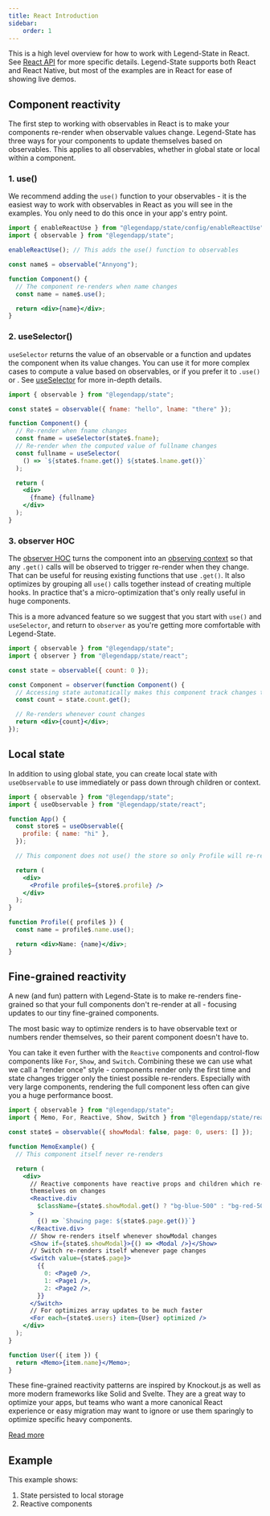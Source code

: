 ```yaml
---
title: React Introduction
sidebar:
    order: 1
---
```



This is a high level overview for how to work with Legend-State in React. See [React API](./react-api) for more specific details. Legend-State supports both React and React Native, but most of the examples are in React for ease of showing live demos.

## Component reactivity

The first step to working with observables in React is to make your components re-render when observable values change. Legend-State has three ways for your components to update themselves based on observables. This applies to all observables, whether in global state or local within a component.

### 1. use()

We recommend adding the `use()` function to your observables - it is the easiest way to work with observables in React as you will see in the examples. You only need to do this once in your app's entry point.

```jsx
import { enableReactUse } from "@legendapp/state/config/enableReactUse";
import { observable } from "@legendapp/state";

enableReactUse(); // This adds the use() function to observables

const name$ = observable("Annyong");

function Component() {
  // The component re-renders when name changes
  const name = name$.use();

  return <div>{name}</div>;
}
```

### 2. useSelector()

`useSelector` returns the value of an observable or a function and updates the component when its value changes. You can use it for more complex cases to compute a value based on observables, or if you prefer it to `.use()` or . See [useSelector](../react-api#useselector) for more in-depth details.

```jsx
import { observable } from "@legendapp/state";

const state$ = observable({ fname: "hello", lname: "there" });

function Component() {
  // Re-render when fname changes
  const fname = useSelector(state$.fname);
  // Re-render when the computed value of fullname changes
  const fullname = useSelector(
    () => `${state$.fname.get()} ${state$.lname.get()}`
  );

  return (
    <div>
      {fname} {fullname}
    </div>
  );
}
```

### 3. observer HOC

The [observer HOC](../react-api/#observer-hoc) turns the component into an [observing context](../reactivity#observing-contexts) so that any `.get()` calls will be observed to trigger re-render when they change. That can be useful for reusing existing functions that use `.get()`. It also optimizes by grouping all `use()` calls together instead of creating multiple hooks. In practice that's a micro-optimization that's only really useful in huge components.

This is a more advanced feature so we suggest that you start with `use()` and `useSelector`, and return to `observer` as you're getting more comfortable with Legend-State.

```jsx
import { observable } from "@legendapp/state";
import { observer } from "@legendapp/state/react";

const state = observable({ count: 0 });

const Component = observer(function Component() {
  // Accessing state automatically makes this component track changes to re-render
  const count = state.count.get();

  // Re-renders whenever count changes
  return <div>{count}</div>;
});
```

## Local state

In addition to using global state, you can create local state with `useObservable` to use immediately or pass down through children or context.

```jsx
import { observable } from "@legendapp/state";
import { useObservable } from "@legendapp/state/react";

function App() {
  const store$ = useObservable({
    profile: { name: "hi" },
  });

  // This component does not use() the store so only Profile will re-render on changes

  return (
    <div>
      <Profile profile$={store$.profile} />
    </div>
  );
}

function Profile({ profile$ }) {
  const name = profile$.name.use();

  return <div>Name: {name}</div>;
}
```

## Fine-grained reactivity

A new (and fun) pattern with Legend-State is to make re-renders fine-grained so that your full components don't re-render at all - focusing updates to our tiny fine-grained components.

The most basic way to optimize renders is to have observable text or numbers render themselves, so their parent component doesn't have to.

<EasyExample />

You can take it even further with the `Reactive` components and control-flow components like `For`, `Show`, and `Switch`. Combining these we can use what we call a "render once" style - components render only the first time and state changes trigger only the tiniest possible re-renders. Especially with very large components, rendering the full component less often can give you a huge performance boost.

```jsx
import { observable } from "@legendapp/state";
import { Memo, For, Reactive, Show, Switch } from "@legendapp/state/react";

const state$ = observable({ showModal: false, page: 0, users: [] });

function MemoExample() {
  // This component itself never re-renders

  return (
    <div>
      // Reactive components have reactive props and children which re-render
      themselves on changes
      <Reactive.div
        $className={state$.showModal.get() ? "bg-blue-500" : "bg-red-500"}
      >
        {() => `Showing page: ${state$.page.get()}`}
      </Reactive.div>
      // Show re-renders itself whenever showModal changes
      <Show if={state$.showModal}>{() => <Modal />}</Show>
      // Switch re-renders itself whenever page changes
      <Switch value={state$.page}>
        {{
          0: <Page0 />,
          1: <Page1 />,
          2: <Page2 />,
        }}
      </Switch>
      // For optimizes array updates to be much faster
      <For each={state$.users} item={User} optimized />
    </div>
  );
}

function User({ item }) {
  return <Memo>{item.name}</Memo>;
}
```

These fine-grained reactivity patterns are inspired by Knockout.js as well as more modern frameworks like Solid and Svelte. They are a great way to optimize your apps, but teams who want a more canonical React experience or easy migration may want to ignore or use them sparingly to optimize specific heavy components.

[Read more](../fine-grained-reactivity)

## Example

This example shows:

1. State persisted to local storage
2. Reactive components

<Persistence />
